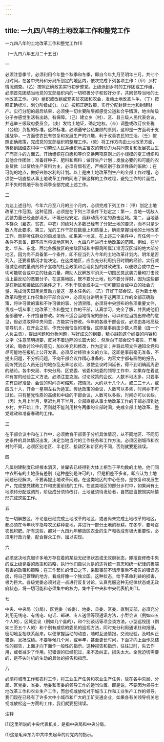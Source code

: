 ```yaml
---
---
---
```

title: 一九四八年的土地改革工作和整党工作
---



一九四八年的土地改革工作和整党工作(1)


（一九四八年五月二十五日）

一

必须注意季节。必须利用今年整个秋季和冬季，即自今年九月至明年三月，共七个月时间，在各中央局和分局所划定的地区内，依次完成下列各项工作：（甲）乡村情况调查。（乙）按照正确政策实行初步整党。上级派到乡村的工作团或工作组，必须首先团结当地党的支部组织内的一切积极分子和较好分子，共同领导当地的土地改革工作。（丙）组织或改组或充实贫农团和农会，发动土地改革斗争。（丁）按照正确标准，划分阶级成分。（戊）按照正确政策，实行分配封建土地和封建财产。实行分配的最后结果，必须使一切主要阶层都感觉公道和合乎情理，地主阶级分子亦感觉生活有出路，有保障。（己）建立乡（村）、区、县三级人民代表会议，并选举三级政府委员会。（庚）发给土地证，确定地权。（辛）调整或改订农业税（公粮）负担的标准。这种标准，必须遵守公私兼顾的原则，这即是一方面利于支援战争，一方面使农民有恢复和发展生产的兴趣，利于改善农民的生活。（壬）按照正确政策，完成党的支部组织的整理工作。（癸）将工作方向由土地改革方面，转移到团结农村中一切劳动人民并组织地主富农的劳动力为共同恢复和发展农业生产而奋斗的方面去。开始组织在自愿和等价交换两项原则上的小规模的变工组织和其他合作团体；准备好种子、肥料和燃料；做好生产计划；发放必要的和可能的农业贷款（以贷给生产资料为主，必须有借有还，严格区别于救济性质的赈款）；在可能的地点，做好兴修水利的计划。以上是由土地改革到生产的全部工作过程，必须使一切直接从事土地改革工作的同志了解这样的工作过程，避免工作的片面性，并不失时机地于秋冬两季全部完成上述工作。

二

为达上述目的，今年六月至八月的三个月内，必须完成下列工作：（甲）划定土地改革工作范围。这种范围，必须是在下列三项条件下划定之：第一，当地一切敌人武装力量已经全部消灭，环境已经安定，而非动荡不定的游击区域。第二，当地基本群众（雇农、贫农、中农）的绝对大多数已经有了分配土地的要求，而不只是少数人有此要求。第三，党的工作干部在数量上和质量上，确能掌握当地的土地改革工作，而非听任群众的自发活动。如果某一地区，在上述三个条件中，有任何一个条件不具备，即不应当将该地区列入一九四八年进行土地改革的范围。例如，在华北、华东、东北、西北各解放区的接敌区域和中原局所属江淮河汉区域的绝大部分地区，因为尚不具备第一个条件，即不应当列入今年的土地改革计划内。明年是否列入，还要看情况才能决定。在这类地区，应当充分利用抗日时期的经验，实行减租减息和酌量调剂种子食粮的社会政策和合理负担的财政政策，以便联合或中立一切可能联合或中立的社会力量，帮助人民解放军消灭一切国民党武装力量和打击政治上最反动的恶霸分子。在这类地区，既不要分土地，也不要分浮财，因为这些都是在新区和接敌区的条件之下，不利于联合或中立一切可能联合或中立的社会力量、完成消灭国民党反动力量这一基本任务的。（乙）开好干部会议。在为着土地改革和整党工作召集的干部会议中，必须充分讲明关于这两项工作的全部正确政策，将许可做的事和不许可做的事，分清界限。必须将中央颁布的各项重要文件，责成一切从事土地改革工作和整党工作的干部，认真学习，完全了解，并责成他们全部遵守，不许擅自修改。如有不适合当地情况的部分，可以和应当提出修改的意见，但必须取得中央同意，方能实行修改。今年的各级干部会议，必须由各地高级领导机关，在开会之前，作充分而恰当的准备，这即是事前由少数人商量（由一个人负主责），提出问题和分析问题，写好成文的纲要，精心斟酌这个纲要的内容和文字（注意简明扼要，反对不着边际的长篇大论），然后向干部会议作报告，开展讨论，吸收讨论中的意见，加以补充和修改，作为定论；并将此项文件通知全党和尽可能地在报纸上公开发表。必须反对经验主义的方法，这即是事前毫无准备，不提出问题，不分析问题，不向干部会议作精心准备的、内容文字都有斟酌的报告，而听凭到会人员无目的地杂乱无章地议论，致使会议时间延长，得不到明确而周密的结论。各中央局、中央分局、区党委、省委和地委的领导工作中，如果存在着这种有害的经验主义方法，必须注意克服。讨论政策的会议，人数不可太多，只要事先有良好准备，会议的时间亦可缩短。按情况，大约以十几个人，或二三十人，或四五十人，开会一星期左右为适宜。传达政策的会议，人数可以多些，时间亦不可过长。只有整党性质的高级和中级的干部会议，人数可以多些，时间亦可以长些。（丙）九月上半月，至迟九月下半月，全部直接从事土地改革工作的干部必须到达乡村，并开始工作，否则就不能利用秋冬两季的全部时间，完成全部土地改革、整党建政和准备春耕的工作。

三

在干部会议中和在工作中，必须教育干部善于分析具体情况，从不同地区、不同历史条件的具体情况出发，决定当地当时的工作任务和工作方法。必须区别城市和农村的不同，必须区别老区、半老区、接敌区和新区的不同，否则就要犯错误。

四

凡属封建制度已经根本消灭，贫雇农已经得到大体上相当于平均数的土地，他们同中农所有的土地虽有差别（这种差别是许可的），但是相差不多者，即应认为土地问题已经解决，不要再提土地改革问题。在这类地区的中心任务，是恢复和发展生产，完成整党建政工作和支援前线的工作。在这类地区的部分乡村中，如果尚有土地须待分配或调剂，阶级成分须待改订，土地证须待发给者，自然应当按照实际情形完成这些工作。

五

在一切解放区，不论是已经完成土地改革的地区，或者尚未完成土地改革的地区，都必须在今年秋季指导农民耕种麦地，并进行一部分土地的秋耕。在冬季，要号召农民积肥。所有这些，都对一九四九年解放区农业的生产和收成有极大重要性，必须用行政力量，配合群众工作，加以实现。

六

必须坚决地克服许多地方存在着的某些无纪律状态或无政府状态，即擅自修改中央的或上级党委的政策和策略，执行他们自以为是的违背统一意志和统一纪律的极端有害的政策和策略；在工作繁忙的借口之下，采取事前不请示事后不报告的错误态度，将自己管理的地方，看成好像一个独立国。这种状态，给予革命利益的损害，极为巨大。各级党委必须对这一点进行反复讨论，认真克服这种无纪律状态或无政府状态，将一切可能和必须集中的权力，集中于中央和中央代表机关[1]。

七

中央、中央局（分局）、区党委（省委）、地委、县委、区委、直到支部，必须充分利用无线电、有线电、电话、邮递、专人送信等项通讯方法，小型会议（例如四五个人的），区域会议（例如几个县的），和个别谈话等项会谈方法，小型巡视团（例如三至五个人的）和个别有威信的委员的巡视方法，同时充分利用通讯社和报纸，密切地互相联系起来，以便掌握运动的动态，随时互通情报，交流经验，及时纠正错误，发扬成绩。不要等候几个月，或半年，甚至更长时间，下面才向上面作总结性的报告，上面才向下面作一般性的指示。这种报告和指示，往往过时，失去作用，或者减少了作用。犯错误的已经犯过，来不及纠正，损失太大。全党迫切需要的，是不失时机的生动的具体的报告和指示。

八

必须将城市工作和农村工作，将工业生产任务和农业生产任务，放在各中央局、分局、区党委、省委、地委和市委的领导工作的适当位置。即是说，不要因为领导土地改革工作和农业生产工作，而忽视或放松对于城市工作和工业生产工作的领导。我们现在已经有了许多大中小城市和广大的工矿交通企业，如果各有关领导机关忽视或放松这一方面的工作，我们就要犯错误。

注释

[1]这里所说的中央代表机关，是指中央局和中央分局。

(1)这是毛泽东为中共中央起草的对党内的指示。